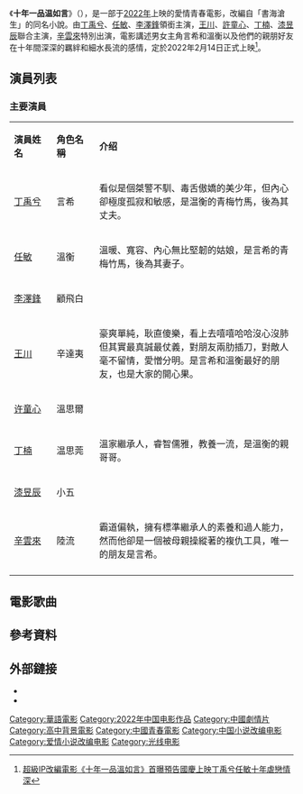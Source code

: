 {{Infobox Film
| name           = 十年一品温如言
| original_name  = Ten years of loving you
| image          =  File:電影《十年一品温如言》官方海報.jpg
| image_size     =
| caption        =
| based_on       = 書海滄生
| 監製           = 
| 製片           = 
| 導演           = [[趙非|趙非]]
| 編劇           = [[焦婷婷|焦婷婷]]
| 主演           = [[丁禹兮|丁禹兮]]、[[任敏|任敏]]、[[李澤鋒|李澤鋒]]
| 攝影           = 
| 剪輯           =
| 配樂           = 
| 製片商         = [[光線傳媒|光線傳媒]]
| 發行商         = 光線傳媒
| 產地           = {{CHN}}
| 片长           = 
| 上映日期       = {{flagicon|CHN}} 2022年2月14日 
| 語言           = [[普通话|普通话]]
| 公映許可       = 
| 票房           = 
| related     = 《[[十年一品温如言|十年一品温如言]]》
| preceded_by = 
| followed_by = 
}}
《'''十年一品温如言'''》（{{lang-en|''Ten years of loving you''}}），是一部于[[2022年中國上映電影列表|2022年]]上映的愛情青春電影，改編自「書海滄生」的同名小說。由[[丁禹兮|丁禹兮]]、[[任敏|任敏]]、[[李澤鋒|李澤鋒]]領銜主演，[[王川|王川]]、[[許童心|許童心]]、[[丁楠|丁楠]]、[[漆昱辰|漆昱辰]]聯合主演，[[辛雲來|辛雲來]]特別出演，電影講述男女主角言希和溫衡以及他們的親朋好友在十年間深深的羈絆和細水長流的感情，定於2022年2月14日正式上映<ref>[http://ent.ynet.com/2021/04/02/3214942t1254.html 超級IP改編電影《十年一品溫如言》首曝預告國慶上映丁禹兮任敏十年虐戀情深]</ref>。

== 演員列表 ==
=== 主要演員 ===
{|class="wikitable" width="70%"
|- style="background:#AFC7BA; color:snow" align=center
|style="width:15%"|'''演員姓名'''||style="width:15%"|'''角色名稱'''||style="width:70%"|'''介绍'''
|-
! [[丁禹兮|丁禹兮]]
! 言希
| 看似是個桀警不馴、毒舌傲嬌的美少年，但內心卻極度孤寂和敏感，是温衡的青梅竹馬，後為其丈夫。
|-
! [[任敏|任敏]]
! 溫衡
| 溫暖、寬容、內心無比堅韌的姑娘，是言希的青梅竹馬，後為其妻子。
|-
! [[李澤鋒|李澤鋒]]
! 顧飛白
| 
|-
! [[王川|王川]]
! 辛達夷
| 豪爽單純，耿直傻樂，看上去嘻嘻哈哈沒心沒肺但其實最真誠最仗義，對朋友兩肋插刀，對敵人毫不留情，愛憎分明。是言希和溫衡最好的朋友，也是大家的開心果。
|-
! [[许童心|许童心]]
! 溫思爾
| 
|-
! [[丁楠|丁楠]]
! 温思莞
| 溫家繼承人，睿智儒雅，教養一流，是溫衡的親哥哥。
|-
! [[漆昱辰|漆昱辰]]
! 小五
| 
|-
! [[辛雲來|辛雲來]]
! 陸流
| 霸道偏執，擁有標準繼承人的素養和過人能力，然而他卻是一個被母親操縱著的複仇工具，唯一的朋友是言希。
|-
|}

==電影歌曲==
{{tracklist
| collapsed       = 
| headline        = 
| extra_column    = 演唱
| total_length    = 
| all_writing     = 
| all_lyrics      = 
| all_music       =
| title1         = 十年如煙
| note1          = 主題曲
| music1         = 唐漢霄
| lyrics1        = 唐漢霄
| extra1         = 郁可唯
| length1        = 4:45

| title2         = 陪你
| note2          = 推廣曲
| music2         = 余佳運、根寶
| lyrics2        = 余佳運
| extra2         = 余佳運
| length2        = 4:40

| title3         = 我想用力忘記你
| note3          = 插曲
| music3         = 唐漢霄
| lyrics3        = 王瑩、唐漢霄
| extra3         = A-Lin
| length3        = 4:25

}}

== 參考資料 ==
{{reflist}}

== 外部鏈接 ==
* {{Sinaweibo|6394377587}}
* {{douban|26710112}}
[[Category:華語電影|Category:華語電影]]
[[Category:2022年中国电影作品|Category:2022年中国电影作品]]
[[Category:中國劇情片|Category:中國劇情片]]
[[Category:高中背景電影|Category:高中背景電影]]
[[Category:中國青春電影|Category:中國青春電影]]
[[Category:中国小说改编电影|Category:中国小说改编电影]]
[[Category:爱情小说改编电影|Category:爱情小说改编电影]]
[[Category:光线电影|Category:光线电影]]
